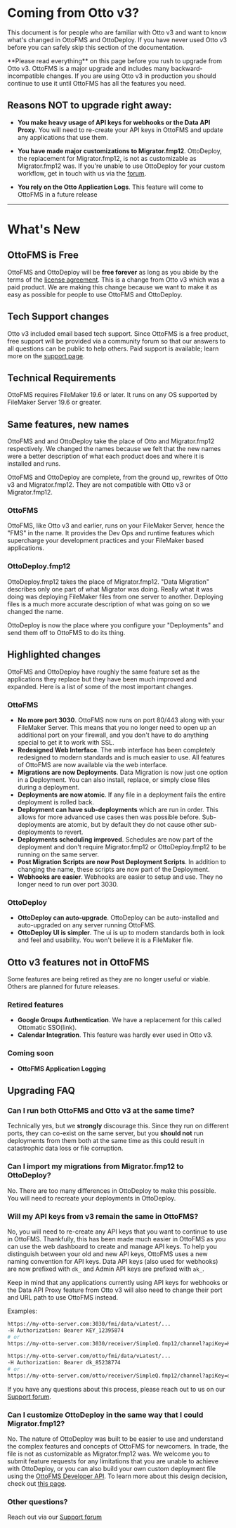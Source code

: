 
# Coming from Otto v3?

This document is for people who are familiar with Otto v3 and want to know what's changed in OttoFMS and OttoDeploy. If you have never used Otto v3 before you can safely skip this section of the documentation.

<Callout type="warning">
  **Please read everything** on this page before you rush to upgrade from Otto
  v3. OttoFMS is a major upgrade and includes many backward-incompatible
  changes. If you are using Otto v3 in production you should continue to use it
  until OttoFMS has all the features you need.
</Callout>

## Reasons NOT to upgrade right away:

- **You make heavy usage of API keys for webhooks or the Data API Proxy**. You will need to re-create your API keys in OttoFMS and update any applications that use them.

- **You have made major customizations to Migrator.fmp12**. OttoDeploy, the replacement for Migrator.fmp12, is not as customizable as Migrator.fmp12 was. If you're unable to use OttoDeploy for your custom workflow, get in touch with us via the [forum](https://community.proofgeist.com).

- **You rely on the Otto Application Logs**. This feature will come to OttoFMS in a future release

---

# What's New

## OttoFMS is Free

OttoFMS and OttoDeploy will be **free forever** as long as you abide by the terms of the [license agreement](/license). This is a change from Otto v3 which was a paid product. We are making this change because we want to make it as easy as possible for people to use OttoFMS and OttoDeploy.

## Tech Support changes

Otto v3 included email based tech support. Since OttoFMS is a free product, free support will be provided via a community forum so that our answers to all questions can be public to help others. Paid support is available; learn more on the [support page](/support).

## Technical Requirements

OttoFMS requires FileMaker 19.6 or later. It runs on any OS supported by FileMaker Server 19.6 or greater.

## Same features, new names

OttoFMS and and OttoDeploy take the place of Otto and Migrator.fmp12 respectively. We changed the names because we felt that the new names were a better description of what each product does and where it is installed and runs.

OttoFMS and OttoDeploy are complete, from the ground up, rewrites of Otto v3 and Migrator.fmp12. They are not compatible with Otto v3 or Migrator.fmp12.

### OttoFMS

OttoFMS, like Otto v3 and earlier, runs on your FileMaker Server, hence the "FMS" in the name. It provides the Dev Ops and runtime features which supercharge your development practices and your FileMaker based applications.

### OttoDeploy.fmp12

OttoDeploy.fmp12 takes the place of Migrator.fmp12. "Data Migration" describes only one part of what Migrator was doing. Really what it was doing was deploying FileMaker files from one server to another. Deploying files is a much more accurate description of what was going on so we changed the name.

OttoDeploy is now the place where you configure your "Deployments" and send them off to OttoFMS to do its thing.

## Highlighted changes

OttoFMS and OttoDeploy have roughly the same feature set as the applications they replace but they have been much improved and expanded. Here is a list of some of the most important changes.

### OttoFMS

- **No more port 3030**. OttoFMS now runs on port 80/443 along with your FileMaker Server. This means that you no longer need to open up an additional port on your firewall, and you don't have to do anything special to get it to work with SSL.
- **Redesigned Web Interface**. The web interface has been completely redesigned to modern standards and is much easier to use. All features of OttoFMS are now available via the web interface.
- **Migrations are now Deployments**. Data Migration is now just one option in a Deployment. You can also install, replace, or simply close files during a deployment.
- **Deployments are now atomic**. If any file in a deployment fails the entire deployment is rolled back.
- **Deployment can have sub-deployments** which are run in order. This allows for more advanced use cases then was possible before. Sub-deployments are atomic, but by default they do not cause other sub-deployments to revert.
- **Deployments scheduling improved**. Schedules are now part of the deployment and don't require Migrator.fmp12 or OttoDeploy.fmp12 to be running on the same server.
- **Post Migration Scripts are now Post Deployment Scripts**. In addition to changing the name, these scripts are now part of the Deployment.
- **Webhooks are easier**. Webhooks are easier to setup and use. They no longer need to run over port 3030.

### OttoDeploy

- **OttoDeploy can auto-upgrade**. OttoDeploy can be auto-installed and auto-upgraded on any server running OttoFMS.
- **OttoDeploy UI is simpler**. The ui is up to modern standards both in look and feel and usability. You won't believe it is a FileMaker file.

## Otto v3 features not in OttoFMS

Some features are being retired as they are no longer useful or viable. Others are planned for future releases.

### Retired features

- **Google Groups Authentication**. We have a replacement for this called Ottomatic SSO(link).
- **Calendar Integration**. This feature was hardly ever used in Otto v3.

### Coming soon

- **OttoFMS Application Logging**

## Upgrading FAQ

### Can I run both OttoFMS and Otto v3 at the same time?

Technically yes, but we **strongly** discourage this. Since they run on different ports, they can co-exist on the same server, but you **should not** run deployments from them both at the same time as this could result in catastrophic data loss or file corruption.

### Can I import my migrations from Migrator.fmp12 to OttoDeploy?

No. There are too many differences in OttoDeploy to make this possible. You will need to recreate your deployments in OttoDeploy.

### Will my API keys from v3 remain the same in OttoFMS?

No, you will need to re-create any API keys that you want to continue to use in OttoFMS. Thankfully, this has been made much easier in OttoFMS as you can use the web dashboard to create and manage API keys. To help you distinguish between your old and new API keys, OttoFMS uses a new naming convention for API keys. Data API keys (also used for webhooks) are now prefixed with `dk_` and Admin API keys are prefixed with `ak_`.

Keep in mind that any applications currently using API keys for webhooks or the Data API Proxy feature from Otto v3 will also need to change their port and URL path to use OttoFMS instead.

Examples:

```bash filename="Otto v3"
https://my-otto-server.com:3030/fmi/data/vLatest/...
-H Authorization: Bearer KEY_12395874
# or
https://my-otto-server.com:3030/receiver/SimpleQ.fmp12/channel?apiKey=KEY_12395874
```

```bash filename="OttoFMS"
https://my-otto-server.com/otto/fmi/data/vLatest/...
-H Authorization: Bearer dk_85238774
# or
https://my-otto-server.com/otto/receiver/SimpleQ.fmp12/channel?apiKey=dk_85238774
```

If you have any questions about this process, please reach out to us on our [Support forum](https://community.proofgeist.com/).

### Can I customize OttoDeploy in the same way that I could Migrator.fmp12?

No. The nature of OttoDeploy was built to be easier to use and understand the complex features and concepts of OttoFMS for newcomers. In trade, the file is not as customizable as Migrator.fmp12 was. We welcome you to submit feature requests for any limitations that you are unable to achieve with OttoDeploy, or you can also build your own custom deployment file using the [OttoFMS Developer API](/apidoc). To learn more about this design decision, check out [this page](/hybrid-app).

### Other questions?

Reach out via our [Support forum](https://community.proofgeist.com/)
